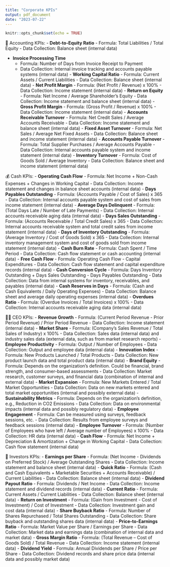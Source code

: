 ```yaml
---
title: "Corporate KPIs"
output: pdf_document
date: "2023-07-22"
---
```


```r
knitr::opts_chunk$set(echo = TRUE)
```

🧾 Accounting KPIs: 
- **Debt-to-Equity Ratio** 
    - Formula: Total Liabilities / Total Equity 
    - Data Collection: Balance sheet (internal data) 

- **Invoice Processing Time** 
    - Formula: Number of Days from Invoice Receipt to Payment 
    - Data Collection: Internal invoice tracking and accounts payable systems (internal data) - **Working Capital Ratio** - Formula: Current Assets / Current Liabilities - Data Collection: Balance sheet (internal data) - **Net Profit Margin** - Formula: (Net Profit / Revenue) x 100% - Data Collection: Income statement (internal data) - **Return on Equity** - Formula: Net Income / Average Shareholder's Equity - Data Collection: Income statement and balance sheet (internal data) - **Gross Profit Margin** - Formula: (Gross Profit / Revenue) x 100% - Data Collection: Income statement (internal data) - **Accounts Receivable Turnover** - Formula: Net Credit Sales / Average Accounts Receivable - Data Collection: Income statement and balance sheet (internal data) - **Fixed Asset Turnover** - Formula: Net Sales / Average Net Fixed Assets - Data Collection: Balance sheet and income statement (internal data) - **Accounts Payable Turnover** - Formula: Total Supplier Purchases / Average Accounts Payable - Data Collection: Internal accounts payable system and income statement (internal data) - **Inventory Turnover** - Formula: Cost of Goods Sold / Average Inventory - Data Collection: Balance sheet and income statement (internal data)

💰 Cash KPIs: - **Operating Cash Flow** - Formula: Net Income + Non-Cash Expenses + Changes in Working Capital - Data Collection: Income statement and changes in balance sheet accounts (internal data) - **Days Payables Outstanding** - Formula: (Accounts Payable / Cost of Sales) x 365 - Data Collection: Internal accounts payable system and cost of sales from income statement (internal data) - **Average Days Delinquent** - Formula: (Total Days Late / Number of Late Payments) - Data Collection: Internal accounts receivable aging data (internal data) - **Days Sales Outstanding** - Formula: (Accounts Receivable / Total Credit Sales) x 365 - Data Collection: Internal accounts receivable system and total credit sales from income statement (internal data) - **Days of Inventory Outstanding** - Formula: (Average Inventory / Cost of Goods Sold) x 365 - Data Collection: Internal inventory management system and cost of goods sold from income statement (internal data) - **Cash Burn Rate** - Formula: Cash Spent / Time Period - Data Collection: Cash flow statement or cash accounting (internal data) - **Free Cash Flow** - Formula: Operating Cash Flow - Capital Expenditures - Data Collection: Cash flow statement and capital expenditure records (internal data) - **Cash Conversion Cycle** - Formula: Days Inventory Outstanding + Days Sales Outstanding - Days Payables Outstanding - Data Collection: Data from internal systems for inventory, receivables, and payables (internal data) - **Cash Reserves in Days** - Formula: (Cash and Cash Equivalents / Daily Operating Expenses) - Data Collection: Balance sheet and average daily operating expenses (internal data) - **Overdues Ratio** - Formula: (Overdue Invoices / Total Invoices) x 100% - Data Collection: Internal accounts receivable aging data (internal data)

👨‍💼 CEO KPIs: - **Revenue Growth** - Formula: (Current Period Revenue - Prior Period Revenue) / Prior Period Revenue - Data Collection: Income statement (internal data) - **Market Share** - Formula: (Company's Sales Revenue / Total Sales of Industry) x 100% - Data Collection: Sales data (internal data) and industry sales data (external data, such as from market research reports) - **Employee Productivity** - Formula: Output / Number of Employees - Data Collection: Output and employee data (internal data) - **Innovation Index** - Formula: New Products Launched / Total Products - Data Collection: New product launch data and total product data (internal data) - **Brand Equity** - Formula: Depends on the organization's definition. Could be financial, brand strength, and consumer-based assessments - Data Collection: Market research, customer surveys, and financial data (combination of internal and external data) - **Market Expansion** - Formula: New Markets Entered / Total Market Opportunities - Data Collection: Data on new markets entered and total market opportunities (internal and possibly external data) - **Sustainability Metrics** - Formula: Depends on the organization's definition, e.g., Reduction in CO2 Emissions - Data Collection: Data on environmental impacts (internal data and possibly regulatory data) - **Employee Engagement** - Formula: Can be measured using surveys, feedback sessions, etc. - Data Collection: Results from employee surveys and feedback sessions (internal data) - **Employee Turnover** - Formula: (Number of Employees who have left / Average number of Employees) x 100% - Data Collection: HR data (internal data) - **Cash Flow** - Formula: Net Income + Depreciation & Amortization + Change in Working Capital - Data Collection: Cash flow statement (internal data)

💼 Investors KPIs: - **Earnings per Share** - Formula: (Net Income - Dividends on Preferred Stock) / Average Outstanding Shares - Data Collection: Income statement and balance sheet (internal data) - **Quick Ratio** - Formula: (Cash and Cash Equivalents + Marketable Securities + Accounts Receivable) / Current Liabilities - Data Collection: Balance sheet (internal data) - **Dividend Payout Ratio** - Formula: Dividends / Net Income - Data Collection: Income statement and dividend records (internal data) - **Current Ratio** - Formula: Current Assets / Current Liabilities - Data Collection: Balance sheet (internal data) - **Return on Investment** - Formula: (Gain from Investment - Cost of Investment) / Cost of Investment - Data Collection: Investment gain and cost data (internal data) - **Share Buyback Ratio** - Formula: Number of Shares Repurchased / Total Shares Outstanding - Data Collection: Share buyback and outstanding shares data (internal data) - **Price-to-Earnings Ratio** - Formula: Market Value per Share / Earnings per Share - Data Collection: Market data and earnings data (combination of internal data and market data) - **Gross Margin Ratio** - Formula: (Total Revenue -- Cost of Goods Sold) / Total Revenue - Data Collection: Income statement (internal data) - **Dividend Yield** - Formula: Annual Dividends per Share / Price per Share - Data Collection: Dividend records and share price data (internal data and possibly market data)

